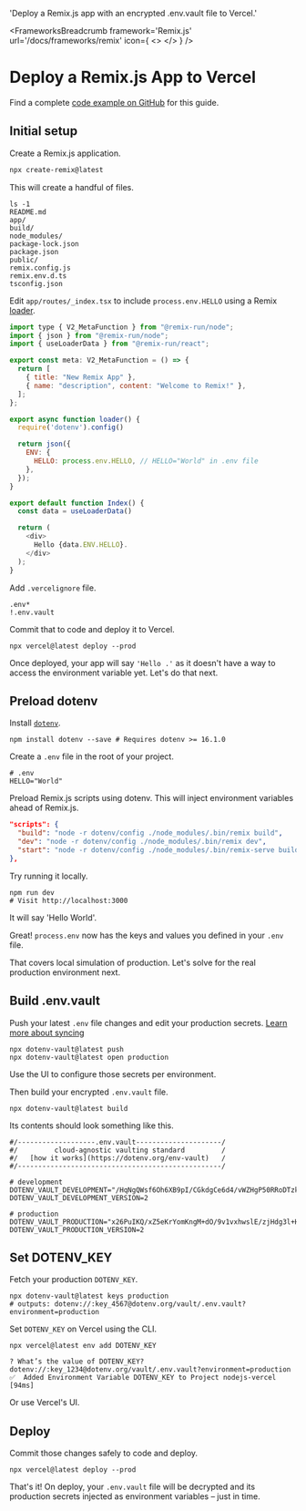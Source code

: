 
  'Deploy a Remix.js app with an encrypted .env.vault file to Vercel.'

<FrameworksBreadcrumb framework='Remix.js' url='/docs/frameworks/remix' icon={
  <>
    <RemixIcon className="h-9 w-9 text-[#000000] dark:invert"/>
    <VercelIcon className="h-9 w-9 text-[#000000] dark:invert"/>
  </>
} />
# Deploy a Remix.js App to Vercel
<GuideHeading lead={description} />

<Note>
  Find a complete <a href="https://github.com/dotenv-org/examples/tree/master/remix/vercel">code example on GitHub</a> for this guide.
</Note>

## Initial setup

Create a Remix.js application.

```bash
npx create-remix@latest
```

This will create a handful of files.

```shell
ls -1
README.md
app/
build/
node_modules/
package-lock.json
package.json
public/
remix.config.js
remix.env.d.ts
tsconfig.json
```

Edit `app/routes/_index.tsx` to include `process.env.HELLO` using a Remix [loader](https://remix.run/docs/en/main/route/loader).

```js {{ title: 'app/routes/_index.tsx' }}
import type { V2_MetaFunction } from "@remix-run/node";
import { json } from "@remix-run/node";
import { useLoaderData } from "@remix-run/react";

export const meta: V2_MetaFunction = () => {
  return [
    { title: "New Remix App" },
    { name: "description", content: "Welcome to Remix!" },
  ];
};

export async function loader() {
  require('dotenv').config()

  return json({
    ENV: {
      HELLO: process.env.HELLO, // HELLO="World" in .env file
    },
  });
}

export default function Index() {
  const data = useLoaderData()

  return (
    <div>
      Hello {data.ENV.HELLO}.
    </div>
  );
}
```

Add `.vercelignore` file.

```shell {{ title: '.vercelignore' }}
.env*
!.env.vault
```

Commit that to code and deploy it to Vercel.

```shell
npx vercel@latest deploy --prod
```

<ScreenshotBrowser url="/assets/img/docs/hello-blank.png" www="yourapp.vercel.app" />

Once deployed, your app will say `'Hello .'` as it doesn't have a way to access the environment variable yet. Let's do that next.

## Preload dotenv

Install [`dotenv`](https://github.com/motdotla/dotenv).

```shell
npm install dotenv --save # Requires dotenv >= 16.1.0
```

Create a `.env` file in the root of your project.

```shell {{ title: '.env' }}
# .env
HELLO="World"
```

Preload Remix.js scripts using dotenv. This will inject environment variables ahead of Remix.js.

```json {{ title: 'package.json' }}
"scripts": {
  "build": "node -r dotenv/config ./node_modules/.bin/remix build",
  "dev": "node -r dotenv/config ./node_modules/.bin/remix dev",
  "start": "node -r dotenv/config ./node_modules/.bin/remix-serve build",
},
```

Try running it locally.

```shell
npm run dev
# Visit http://localhost:3000
```

It will say 'Hello World'.

<ScreenshotBrowser url="/assets/img/docs/nextjs-hello-world.png"/>

Great! `process.env` now has the keys and values you defined in your `.env` file.

That covers local simulation of production. Let's solve for the real production environment next.

## Build .env.vault

Push your latest `.env` file changes and edit your production secrets. [Learn more about syncing](/docs/tutorials/sync)

```shell
npx dotenv-vault@latest push
npx dotenv-vault@latest open production
```

Use the UI to configure those secrets per environment.

<ScreenshotBrowser url="/assets/img/docs/edit-production-value.gif" www="www.dotenv.org" />

Then build your encrypted `.env.vault` file.

```shell
npx dotenv-vault@latest build
```

Its contents should look something like this.

```shell {{ title: '.env.vault' }}
#/-------------------.env.vault---------------------/
#/         cloud-agnostic vaulting standard         /
#/   [how it works](https://dotenv.org/env-vault)   /
#/--------------------------------------------------/

# development
DOTENV_VAULT_DEVELOPMENT="/HqNgQWsf6Oh6XB9pI/CGkdgCe6d4/vWZHgP50RRoDTzkzPQk/xOaQs="
DOTENV_VAULT_DEVELOPMENT_VERSION=2

# production
DOTENV_VAULT_PRODUCTION="x26PuIKQ/xZ5eKrYomKngM+dO/9v1vxhwslE/zjHdg3l+H6q6PheB5GVDVIbZg=="
DOTENV_VAULT_PRODUCTION_VERSION=2
```

## Set DOTENV_KEY

Fetch your production `DOTENV_KEY`.

```shell
npx dotenv-vault@latest keys production
# outputs: dotenv://:key_4567@dotenv.org/vault/.env.vault?environment=production
```

Set `DOTENV_KEY` on Vercel using the CLI.

```shell
npx vercel@latest env add DOTENV_KEY
```
```shell
? What’s the value of DOTENV_KEY? dotenv://:key_1234@dotenv.org/vault/.env.vault?environment=production
✅  Added Environment Variable DOTENV_KEY to Project nodejs-vercel [94ms]
```

Or use Vercel's UI.

<ScreenshotBrowser url='/assets/img/cloudinary/integrations-vercel-envs_y43bwi.gif' www='vercel.com' />

## Deploy

Commit those changes safely to code and deploy.

```shell
npx vercel@latest deploy --prod
```

That's it! On deploy, your `.env.vault` file will be decrypted and its production secrets injected as environment variables – just in time.

<ScreenshotBrowser url='/assets/img/docs/hello-production.png' www='yourapp.vercel.app' />

<WellDone/>
